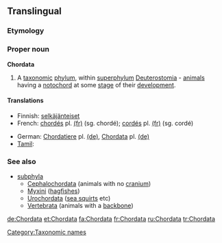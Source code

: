 ==Translingual==

===Etymology===
{{etyl|la|mul}} {{term|chorda||[[chord]], [[catgut]], [[string]]|lang=la}}

===Proper noun===
{{wikipedia}}
'''Chordata'''

# A [[taxonomic]] [[phylum]], within [[superphylum]] [[Deuterostomia]] - [[animal]]s having a [[notochord]] at some [[stage]] of their [[development]].

====Translations====
{{trans-top|a taxonomic phylum, within superphylum Deuterostomia}}
* Finnish: [[selkäjänteiset]]
* French: [[chordés]] {{m}} pl. [[:fr:chordés|(fr)]] (sg. chordé); [[cordés]] {{m}} pl. [[:fr:cordés|(fr)]] (sg. cordé)
{{trans-mid}}
* German: [[Chordatiere]] {{f}} pl. [[:de:Chordatiere|(de)]], [[Chordata]] {{n}} pl. [[:de:Chordata|(de)]]
* [[Tamil]]: {{t|ta|முதுகுநாணிகள்|tr=mutukunaanikal|sc=Taml}}
{{trans-bottom}}

===See also===
{{wikispecies}}
* [[subphyla]]
** [[Cephalochordata]] (animals with no [[cranium]])
** [[Myxini]] ([[hagfish]]es)
** [[Urochordata]] ([[sea squirt]]s etc)
** [[Vertebrata]] (animals with a [[backbone]])

[[Category:Taxonomic names]]

[[de:Chordata]]
[[et:Chordata]]
[[fa:Chordata]]
[[fr:Chordata]]
[[ru:Chordata]]
[[tr:Chordata]]